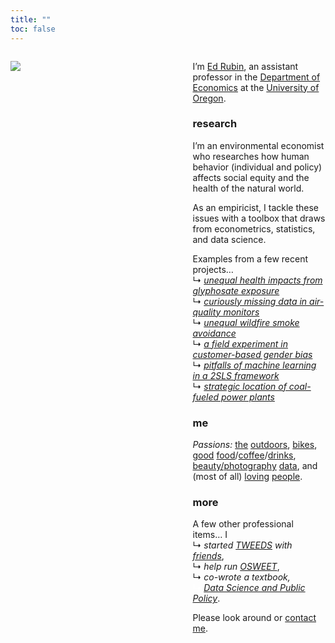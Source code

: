 ```yaml
---
title: ""
toc: false
---
```



:::: {.columns}

::: {.column width="49%"}

![](photos/ed-cropped.png)

:::

::: {.column width="5%"}
<!-- Blank -->
:::

::: {.column width="46%"}

I'm [Ed Rubin](bio.html), an assistant professor in the [Department of Economics](https://economics.uoregon.edu) at the [University of Oregon](https://www.uoregon.edu).

### research

I'm an environmental economist who researches how human behavior (individual and policy) affects social equity and the health of the natural world.

As an empiricist, I tackle these issues with a toolbox that draws from econometrics, statistics, and data science.

Examples from a few recent projects…
<br>↳ [*unequal health impacts from glyphosate exposure*](papers/draft-gly.pdf)
<br>↳ [*curiously missing data in air-quality monitors*](papers/draft-strategic-monitoring.pdf)
<br>↳ [*unequal wildfire smoke avoidance*](papers/draft-smoke.pdf)
<br>↳ [*a field experiment in customer-based gender bias*](papers/draft-gender-bias.pdf)
<br>↳ [*pitfalls of machine learning in a 2SLS framework*](papers/draft-mliv.pdf)
<br>↳ [*strategic location of coal-fueled power plants*](papers/draft-plant-locations.pdf)

### me

*Passions:* [the](https://www.instagram.com/p/CFsBay1hvSx/?utm_source=ig_web_copy_link) [outdoors](https://www.instagram.com/p/CEhutiOhgSU/?utm_source=ig_web_copy_link), [bikes](https://www.instagram.com/p/CRyaIAwnwFV/?utm_source=ig_web_copy_link), [good](https://www.instagram.com/p/Ct-wwForzVf/) [food](https://www.instagram.com/p/CpwIFRbrOG5/)/[coffee](https://www.instagram.com/p/CmLQK9rL9qO/)/[drink](https://www.instagram.com/p/Cf6RgnGgcKH/)[s](https://www.instagram.com/imbib.ed/), [beauty/photography](https://www.instagram.com/edwardarubin/) [data](https://www.instagram.com/p/BQrHLkBgy-V/), and (most of all) [loving](https://www.instagram.com/p/CgAHadCgJ0u/) [people](https://www.instagram.com/p/CdCiAtbNNSQ/?utm_source=ig_web_copy_link).

### more

A few other professional items… I
<br>↳ *started [TWEEDS](https://tweeds.io) with [friends](https://tweeds.io/about/)*,
<br>↳ *help run [OSWEET](https://edrub.in/osweet.html)*,
<br>↳ *co-wrote a textbook,*<br>[↳]{style="color: white;"} *[Data Science and Public Policy](https://link.springer.com/book/10.1007/978-3-030-71352-2)*.

Please look around or [contact me](contact.html).

:::

::::
